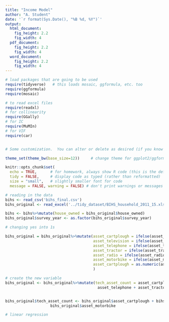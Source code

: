 ```yaml
---
title: "Income Model"
author: "A. Student"
date: '`r format(Sys.Date(), "%B %d, %Y")`'
output: 
  html_document:
    fig_height: 2.2
    fig_width: 4
  pdf_document:
    fig_height: 2.2
    fig_width: 4
  word_document:
    fig_height: 2.2
    fig_width: 4
---
```


```r
# load packages that are going to be used
require(tidyverse)   # this loads mosaic, ggformula, etc. too
require(ggformula)
require(mosaic)

# to read excel files
require(readxl)
# for collinearity
require(GGally)
# for IC
require(MuMIn)
# for VIF
require(car)


# Some customization.  You can alter or delete as desired (if you know what you are doing).

theme_set(theme_bw(base_size=12))     # change theme for ggplot2/ggformula

knitr::opts_chunk$set(
  echo = TRUE,      # for homework, always show R code (this is the default)
  tidy = FALSE,     # display code as typed (rather than reformatted)
  size = "small",   # slightly smaller font for code
  message = FALSE, warning = FALSE) # don't print warnings or messages in compiled document. So you MUST check them in RStudio!
```


```r
# reading in the data
bihs <- read_csv('bihs_final.csv')
bihs_original <- read_excel('../tidy_dataset/BIHS_household_2011_15.xlsx')
```


```r
bihs <- bihs%>%mutate(house_owned = bihs_original$house_owned)
bihs_original$survey_year <- as.factor(bihs_original$survey_year)
```

```r
# changing yes into 1s

bihs_original = bihs_original%>%mutate(asset_cartplough = ifelse(asset_cartplough=="Yes", "1", "0"),
                                       asset_television = ifelse(asset_television=="Yes", 1, 0),
                                       asset_telephone = ifelse(asset_telephone=="Yes", 1, 0),
                                       asset_tractor = ifelse(asset_tractor=="Yes", 1, 0),
                                       asset_radio = ifelse(asset_radio=="Yes", 1, 0),
                                       asset_motorbike = ifelse(asset_motorbike=="Yes", 1, 0),
                                       asset_cartplough = as.numeric(asset_cartplough)
                                       )

```

```r
# create the new variable 
bihs_original <- bihs_original%>%mutate(tech_asset_count = asset_cartplough + asset_television + 
                                         asset_telephone + asset_tractor + asset_radio + asset_motorbike)



```

```r
bihs_original$tech_asset_count <- bihs_original$asset_cartplough + bihs_original$asset_television +                                bihs_original$asset_telephone + bihs_original$asset_tractor + bihs_original$asset_radio +
                    bihs_original$asset_motorbike 
```



```r
# linear regression
```







  